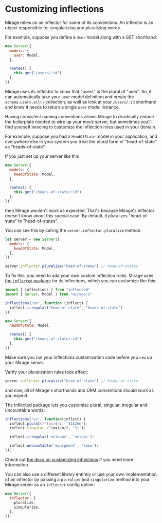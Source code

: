 # Customizing inflections

Mirage relies on an inflector for some of its conventions. An inflector is an object responsible for singularizing and pluralizing words.

For example, suppose you define a `User` model along with a GET shorthand:

```js
new Server({
  models: {
    user: Model,
  },

  routes() {
    this.get("/users/:id")
  },
})
```

Mirage uses its inflector to know that "users" is the plural of "user". So, it can automatically take your `user` model definition and create the `schema.users.all()` collection, as well as look at your `/users/:id` shorthand and know it needs to return a single `user` model instance.

Having consistent naming conventions allows Mirage to drastically reduce the boilerplate needed to wire up your mock server, but sometimes you'll find yourself needing to customize the inflection rules used in your domain.

For example, suppose you had a `HeadOfState` model in your application, and everywhere else in your system you treat the plural form of "head-of-state" as "heads-of-state".

If you just set up your server like this

```js
new Server({
  models: {
    headOfState: Model,
  },

  routes() {
    this.get("/heads-of-state/:id")
  },
})
```

then Mirage wouldn't work as expected. That's because Mirage's inflector doesn't know about this special case. By default, it pluralizes "head-of-state" to "head-of-states".

You can see this by calling the `server.inflector.pluralize` method:

```js
let server = new Server({
  models: {
    headOfState: Model,
  },
})

server.inflector.pluralize("head-of-state") // head-of-states
```

To fix this, you need to add your own custom inflection rules. Mirage uses [the `inflected` package](https://github.com/martinandert/inflected) for its inflections, which you can customize like this:

```js
import { inflections } from "inflected"
import { Server, Model } from "miragejs"

inflections("en", function (inflect) {
  inflect.irregular("head-of-state", "heads-of-state")
})

new Server({
  headOfState: Model,

  routes() {
    this.get("/heads-of-state/:id")
  },
})
```

Make sure you run your inflections customization code before you `new` up your Mirage server.

Verify your pluralization rules took effect:

```js
server.inflector.pluralize("head-of-state") // heads-of-state
```

and now, all of Mirage's shorthands and ORM conventions should work as you expect.

The Inflected package lets you customize plural, singular, irregular and uncountable words:

```js
inflections('en', function(inflect) {
  inflect.plural(/^(ox)$/i, '$1$2en');
  inflect.singular /^(ox)en/i, '$1');

  inflect.irregular('octopus', 'octopi');

  inflect.uncountable('equipment', 'snow');
});
```

Check out [the docs on customizing inflections](https://github.com/martinandert/inflected#inflectorinflections) if you need more information.

You can also use a different library entirely or use your own implementation of an inflector by passing a `pluralize` and `singularize` method into your Mirage server as an `inflector` config option:

```js
new Server({
  inflector: {
    pluralize,
    singularize,
  },
})
```
